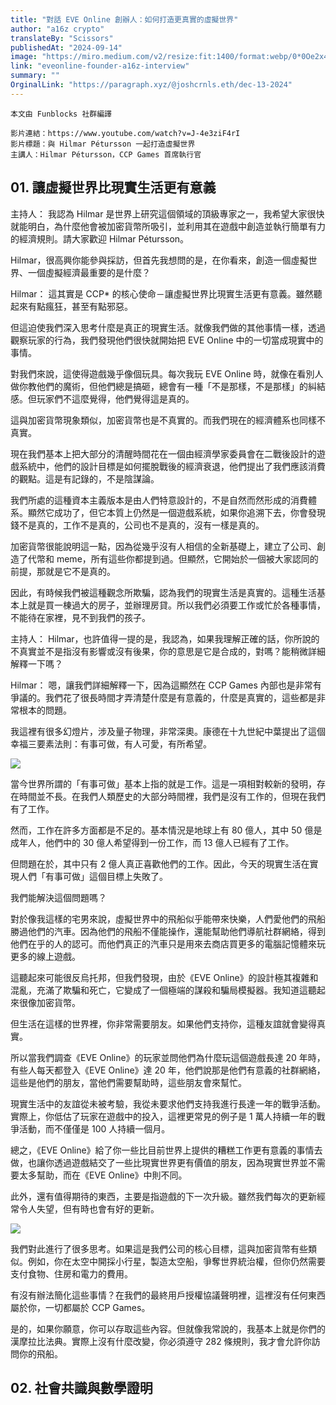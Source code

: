 ```yaml
---
title: "對話 EVE Online 創辦人：如何打造更真實的虛擬世界"
author: "a16z crypto"
translateBy: "Scissors"
publishedAt: "2024-09-14"
image: "https://miro.medium.com/v2/resize:fit:1400/format:webp/0*0Oe2x4DtN2NtpZ9p"
link: "eveonline-founder-a16z-interview"
summary: ""
OrginalLink: "https://paragraph.xyz/@joshcrnls.eth/dec-13-2024"
---
```


```
本文由 Funblocks 社群編譯

影片連結：https://www.youtube.com/watch?v=J-4e3ziF4rI
影片標題：與 Hilmar Pétursson 一起打造虛擬世界
主講人：Hilmar Pétursson，CCP Games 首席執行官
```

## 01. 讓虛擬世界比現實生活更有意義

主持人： 我認為 Hilmar 是世界上研究這個領域的頂級專家之一，我希望大家很快就能明白，為什麼他會被加密貨幣所吸引，並利用其在遊戲中創造並執行簡單有力的經濟規則。請大家歡迎 Hilmar Pétursson。

Hilmar，很高興你能參與採訪，但首先我想問的是，在你看來，創造一個虛擬世界、一個虛擬經濟最重要的是什麼？

Hilmar： 這其實是 CCP\* 的核心使命－讓虛擬世界比現實生活更有意義。雖然聽起來有點瘋狂，甚至有點邪惡。

但這迫使我們深入思考什麼是真正的現實生活。就像我們做的其他事情一樣，透過觀察玩家的行為，我們發現他們很快就開始把 EVE Online 中的一切當成現實中的事情。

對我們來說，這使得遊戲幾乎像個玩具。每次我玩 EVE Online 時，就像在看別人做你教他們的魔術，但他們總是搞砸，總會有一種「不是那樣，不是那樣」的糾結感。但玩家們不這麼覺得，他們覺得這是真的。

這與加密貨幣現象類似，加密貨幣也是不真實的。而我們現在的經濟體系也同樣不真實。

現在我們基本上把大部分的清醒時間花在一個由經濟學家委員會在二戰後設計的遊戲系統中，他們的設計目標是如何擺脫戰後的經濟衰退，他們提出了我們應該消費的觀點。這是有記錄的，不是陰謀論。

我們所處的這種資本主義版本是由人們特意設計的，不是自然而然形成的消費體系。顯然它成功了，但它本質上仍然是一個遊戲系統，如果你追溯下去，你會發現錢不是真的，工作不是真的，公司也不是真的，沒有一樣是真的。

加密貨幣很能說明這一點，因為從幾乎沒有人相信的全新基礎上，建立了公司、創造了代幣和 meme，所有這些你都提到過。但顯然，它開始於一個被大家認同的前提，那就是它不是真的。

因此，有時候我們被這種觀念所欺騙，認為我們的現實生活是真實的。這種生活基本上就是買一棟過大的房子，並辦理房貸。所以我們必須要工作或忙於各種事情，不能待在家裡，見不到我們的孩子。

主持人： Hilmar，也許值得一提的是，我認為，如果我理解正確的話，你所說的不真實並不是指沒有影響或沒有後果，你的意思是它是合成的，對嗎？能稍微詳細解釋一下嗎？

Hilmar： 嗯，讓我們詳細解釋一下，因為這顯然在 CCP Games 內部也是非常有爭議的。我們花了很長時間才弄清楚什麼是有意義的，什麼是真實的，這些都是非常根本的問題。

我這裡有很多幻燈片，涉及量子物理，非常深奧。康德在十九世紀中葉提出了這個幸福三要素法則：有事可做，有人可愛，有所希望。

![](https://miro.medium.com/v2/resize:fit:1400/format:webp/0*lQ6E10mbBoP34M1S)

當今世界所謂的「有事可做」基本上指的就是工作。這是一項相對較新的發明，存在時間並不長。在我們人類歷史的大部分時間裡，我們是沒有工作的，但現在我們有了工作。

然而，工作在許多方面都是不足的。基本情況是地球上有 80 億人，其中 50 億是成年人，他們中的 30 億人希望得到一份工作，而 13 億人已經有了工作。

但問題在於，其中只有 2 億人真正喜歡他們的工作。因此，今天的現實生活在實現人們「有事可做」這個目標上失敗了。

我們能解決這個問題嗎？

對於像我這樣的宅男來說，虛擬世界中的飛船似乎能帶來快樂，人們愛他們的飛船勝過他們的汽車。因為他們的飛船不僅能操作，還能幫助他們導航社群網絡，得到他們在乎的人的認可。而他們真正的汽車只是用來去商店買更多的電腦記憶體來玩更多的線上遊戲。

這聽起來可能很反烏托邦，但我們發現，由於《EVE Online》的設計極其複雜和混亂，充滿了欺騙和死亡，它變成了一個極端的謀殺和騙局模擬器。我知道這聽起來很像加密貨幣。

但生活在這樣的世界裡，你非常需要朋友。如果他們支持你，這種友誼就會變得真實。

所以當我們調查《EVE Online》的玩家並問他們為什麼玩這個遊戲長達 20 年時，有些人每天都登入《EVE Online》達 20 年，他們說那是他們有意義的社群網絡，這些是他們的朋友，當他們需要幫助時，這些朋友會來幫忙。

現實生活中的友誼從未被考驗，我從未要求他們支持我進行長達一年的戰爭活動。實際上，你低估了玩家在遊戲中的投入，這裡更常見的例子是 1 萬人持續一年的戰爭活動，而不僅僅是 100 人持續一個月。

總之，《EVE Online》給了你一些比目前世界上提供的糟糕工作更有意義的事情去做，也讓你透過遊戲結交了一些比現實世界更有價值的朋友，因為現實世界並不需要太多幫助，而在《EVE Online》中則不同。

此外，還有值得期待的東西，主要是指遊戲的下一次升級。雖然我們每次的更新經常令人失望，但有時也會有好的更新。

![](https://miro.medium.com/v2/resize:fit:1400/format:webp/0*vP8-AhUBcMILGdoy)

我們對此進行了很多思考。如果這是我們公司的核心目標，這與加密貨幣有些類似。例如，你在太空中開採小行星，製造太空船，爭奪世界統治權，但你仍然需要支付食物、住房和電力的費用。

有沒有辦法簡化這些事情？在我們的最終用戶授權協議聲明裡，這裡沒有任何東西屬於你，一切都屬於 CCP Games。

是的，如果你願意，你可以存取這些內容。但就像我常說的，我基本上就是你們的漢摩拉比法典。實際上沒有什麼改變，你必須遵守 282 條規則，我才會允許你訪問你的飛船。

## 02. 社會共識與數學證明
